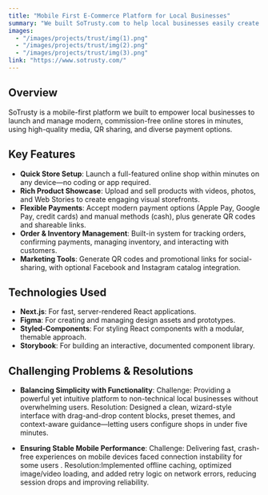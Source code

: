 ```yaml
---
title: "Mobile First E-Commerce Platform for Local Businesses"
summary: "We built SoTrusty.com to help local businesses easily create and manage commission-free online stores using mobile-first tools, visual product showcases, and flexible payment options."
images:
  - "/images/projects/trust/img(1).png"
  - "/images/projects/trust/img(2).png"
  - "/images/projects/trust/img(3).png"
link: "https://www.sotrusty.com/"
---
```


## Overview

SoTrusty is a mobile-first platform we built to empower local businesses to launch and manage modern, commission-free online stores in minutes, using high-quality media, QR sharing, and diverse payment options.

## Key Features

- **Quick Store Setup**: Launch a full-featured online shop within minutes on any device—no coding or app required.
- **Rich Product Showcase**: Upload and sell products with videos, photos, and Web Stories to create engaging visual storefronts.
- **Flexible Payments**: Accept modern payment options (Apple Pay, Google Pay, credit cards) and manual methods (cash), plus generate QR codes and shareable links.
- **Order & Inventory Management**: Built-in system for tracking orders, confirming payments, managing inventory, and interacting with customers.
- **Marketing Tools**: Generate QR codes and promotional links for social-sharing, with optional Facebook and Instagram catalog integration.

## Technologies Used

- **Next.js**: For fast, server-rendered React applications.
- **Figma**: For creating and managing design assets and prototypes.
- **Styled-Components**: For styling React components with a modular, themable approach.
- **Storybook**: For building an interactive, documented component library.

## Challenging Problems & Resolutions

- **Balancing Simplicity with Functionality**:
Challenge: Providing a powerful yet intuitive platform to non-technical local businesses without overwhelming users.
Resolution: Designed a clean, wizard-style interface with drag-and-drop content blocks, preset themes, and context-aware guidance—letting users configure shops in under five minutes.

- **Ensuring Stable Mobile Performance**:
Challenge: Delivering fast, crash-free experiences on mobile devices faced connection instability for some users .
Resolution:Implemented offline caching, optimized image/video loading, and added retry logic on network errors, reducing session drops and improving reliability.
